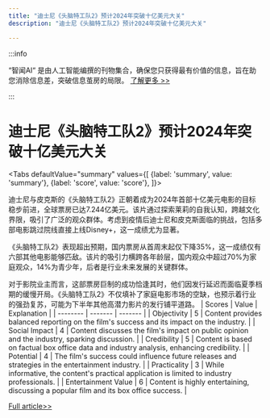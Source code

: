 ```yaml
---
title: "迪士尼《头脑特工队2》预计2024年突破十亿美元大关"
description: "迪士尼《头脑特工队2》预计2024年突破十亿美元大关"

---
```



:::info

“智闻AI“ 是由人工智能编撰的刊物集合，确保您只获得最有价值的信息，旨在助您消除信息差，突破信息茧房的局限。  [了解更多 >>](/)

:::

# 迪士尼《头脑特工队2》预计2024年突破十亿美元大关


<Tabs
	defaultValue="summary"
	values={[
	{label: 'summary', value: 'summary'},
	{label: 'score', value: 'score'},
]}>
<TabItem value="summary">


迪士尼与皮克斯的《头脑特工队2》正朝着成为2024年首部十亿美元电影的目标稳步前进，全球票房已达7.244亿美元。该片通过探索莱莉的自我认知，跨越文化界限，吸引了广泛的观众群体。考虑到疫情后迪士尼和皮克斯面临的挑战，包括多部电影跳过院线直接上线Disney+，这一成绩尤为显著。

《头脑特工队2》表现超出预期，国内票房从首周末起仅下降35%，这一成绩仅有六部其他电影能够匹敌。该片的吸引力横跨各年龄层，国内观众中超过70%为家庭观众，14%为青少年，后者是行业未来发展的关键群体。

对于影院业主而言，这部票房巨制的成功恰逢其时，他们因发行延迟而面临夏季档期的缓慢开局。《头脑特工队2》不仅填补了家庭电影市场的空缺，也预示着行业的强劲复苏，可能为下半年其他高潜力影片的发行铺平道路。
</TabItem>
<TabItem value="score">
	| Scores     | Value   | Explanation |
	| -------- | ------- | ------- |
	| Objectivity  | 5    | Content provides balanced reporting on the film's success and its impact on the industry.    |
	| Social Impact | 4     | Content discusses the film's impact on public opinion and the industry, sparking discussion.    |
	| Credibility    | 5    | Content is based on factual box office data and industry analysis, enhancing credibility.    |
	| Potential    | 4    | The film's success could influence future releases and strategies in the entertainment industry.    |
	| Practicality    | 3    | While informative, the content's practical application is limited to industry professionals.    |
	| Entertainment Value    | 6    | Content is highly entertaining, discussing a popular film and its box office success.    |
</TabItem>
</Tabs>

[Full article>>](https://www.cnbc.com/2024/06/24/disney-pixar-inside-out-2-box-office.html)
